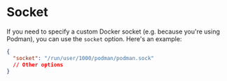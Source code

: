 # Socket

If you need to specify a custom Docker socket (e.g. because you're using Podman), you can use the `socket` option. Here's an example:

```json
{
  "socket": "/run/user/1000/podman/podman.sock"
  // Other options
}
```
